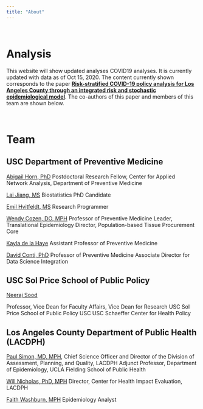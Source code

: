 ```yaml
---
title: "About"
---
```


<br>

# Analysis

This website will show updated analyses COVID19 analyses. It is currently updated with data as of Oct 15, 2020. The content currently shown corresponds to the paper [**Risk-stratified COVID-19 policy analysis for Los Angeles County through an integrated risk and stochastic epidemiological model**](https://github.com/AbigailHorn/COV2-LA). The co-authors of this paper and members of this team are shown below.

<br>

# Team

## USC Department of Preventive Medicine

[Abigail Horn, PhD](http://abigail-horn.com/)
Postdoctoral Research Fellow, Center for Applied Network Analysis, 
Department of Preventive Medicine

[Lai Jiang, MS](https://scholar.google.com/citations?user=GhsMHqYAAAAJ&hl=en)
Biostatistics PhD Candidate

[Emil Hvitfeldt, MS](https://www.hvitfeldt.me/)
Research Programmer

[Wendy Cozen, DO, MPH](https://keck.usc.edu/faculty-search/wendy-cozen/)
Professor of Preventive Medicine
Leader, Translational Epidemiology
Director, Population-based Tissue Procurement Core

[Kayla de la Haye](https://www.kayladelahaye.net/)
Assistant Professor of Preventive Medicine

[David Conti, PhD](https://keck.usc.edu/faculty-search/david-v-conti/)
Professor of Preventive Medicine
Associate Director for Data Science Integration

## USC Sol Price School of Public Policy

[Neeraj Sood](https://priceschool.usc.edu/people/neeraj-sood/)

Professor, Vice Dean for Faculty Affairs, Vice Dean for Research
USC Sol Price School of Public Policy
USC USC Schaeffer Center for Health Policy

## Los Angeles County Department of Public Health (LACDPH)

[Paul Simon, MD, MPH](https://ph.ucla.edu/faculty/simon), 
Chief Science Officer and Director of the Division of Assessment, Planning, and Quality, LACDPH
Adjunct Professor, Department of Epidemiology, UCLA Fielding School of Public Health

[Will Nicholas, PhD, MPH](http://publichealth.lacounty.gov/chie/who_we_are_2.htm)
Director, Center for Health Impact Evaluation, LACDPH

[Faith Washburn, MPH](http://publichealth.lacounty.gov/chie/who_we_are_2.htm)
Epidemiology Analyst
